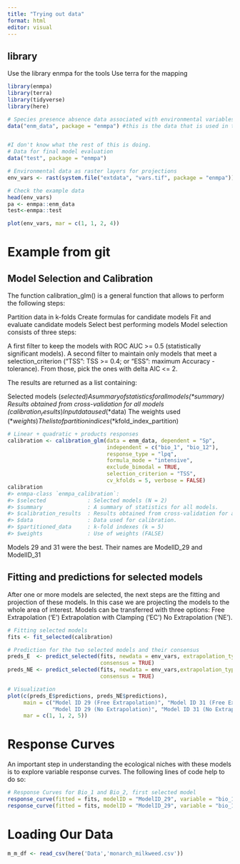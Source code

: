 ```yaml
---
title: "Trying out data"
format: html
editor: visual
---
```


## library
Use the library enmpa for the tools
Use terra for the mapping
```r
library(enmpa)
library(terra)
library(tidyverse)
library(here)
```

```r
# Species presence absence data associated with environmental variables
data("enm_data", package = "enmpa") #this is the data that is used in the Github example


#I don't know what the rest of this is doing.
# Data for final model evaluation 
data("test", package = "enmpa")

# Environmental data as raster layers for projections
env_vars <- rast(system.file("extdata", "vars.tif", package = "enmpa"))

# Check the example data
head(env_vars)
pa <- enmpa::enm_data
test<-enmpa::test
```

```r
plot(env_vars, mar = c(1, 1, 2, 4)) 
```
# Example from git

## Model Selection and Calibration
The function calibration_glm() is a general function that allows to perform the following steps:

Partition data in k-folds
Create formulas for candidate models
Fit and evaluate candidate models
Select best performing models
Model selection consists of three steps:

A first filter to keep the models with ROC AUC >= 0.5 (statistically significant models).
A second filter to maintain only models that meet a selection_criterion (“TSS”: TSS >= 0.4; or “ESS”: maximum Accuracy - tolerance).
From those, pick the ones with delta AIC <= 2.

The results are returned as a list containing:

Selected models (*$selected)
A summary of statistics for all models (*$summary)
Results obtained from cross-validation for all models (*$calibration_results)
Input data used (*$data)
The weights used (*$weights)
The list of partition indices (*$kfold_index_partition)
```r
# Linear + quadratic + products responses
calibration <- calibration_glm(data = enm_data, dependent = "Sp",
                               independent = c("bio_1", "bio_12"),
                               response_type = "lpq",
                               formula_mode = "intensive", 
                               exclude_bimodal = TRUE, 
                               selection_criterion = "TSS",
                               cv_kfolds = 5, verbose = FALSE)
calibration
#> enmpa-class `enmpa_calibration`:
#> $selected             : Selected models (N = 2)
#> $summary              : A summary of statistics for all models. 
#> $calibration_results  : Results obtained from cross-validation for all models. 
#> $data                 : Data used for calibration. 
#> $partitioned_data     : k-fold indexes (k = 5)
#> $weights              : Use of weights (FALSE)
```
Models 29 and 31 were the best. Their names are ModelID_29 and ModelID_31

## Fitting and predictions for selected models
After one or more models are selected, the next steps are the fitting and projection of these models. In this case we are projecting the models to the whole area of interest. Models can be transferred with three options: 
Free Extrapolation (‘E’) 
Extrapolation with Clamping (‘EC’) 
No Extrapolation (‘NE’).


```r
# Fitting selected models
fits <- fit_selected(calibration) 

# Prediction for the two selected models and their consensus
preds_E  <- predict_selected(fits, newdata = env_vars, extrapolation_type = "E",
                             consensus = TRUE)
preds_NE <- predict_selected(fits, newdata = env_vars,extrapolation_type = "NE",
                             consensus = TRUE)

# Visualization 
plot(c(preds_E$predictions, preds_NE$predictions),
     main = c("Model ID 29 (Free Extrapolation)", "Model ID 31 (Free Extrapolation)",
              "Model ID 29 (No Extrapolation)", "Model ID 31 (No Extrapolation)"),
     mar = c(1, 1, 2, 5))
```

# Response Curves 
An important step in understanding the ecological niches with these models is to explore variable response curves. The following lines of code help to do so:
```r
# Response Curves for Bio_1 and Bio_2, first selected model 
response_curve(fitted = fits, modelID = "ModelID_29", variable = "bio_1")
response_curve(fitted = fits, modelID = "ModelID_29", variable = "bio_12")
```

# Loading Our Data
```r
m_m_df <- read_csv(here('Data','monarch_milkweed.csv')) 

```

